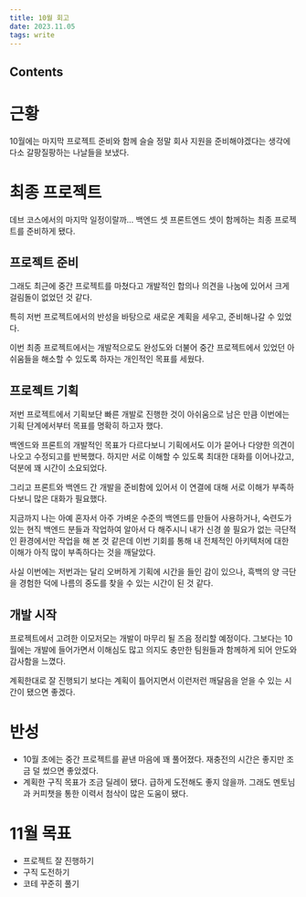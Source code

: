 ```yaml
---
title: 10월 회고
date: 2023.11.05
tags: write
---
```


## Contents

# 근황

10월에는 마지막 프로젝트 준비와 함께 슬슬 정말 회사 지원을 준비해야겠다는 생각에 다소 갈팡질팡하는 나날들을 보냈다.

# 최종 프로젝트

데브 코스에서의 마지막 일정이랄까… 백엔드 셋 프론트엔드 셋이 함께하는 최종 프로젝트를 준비하게 됐다.

## 프로젝트 준비

그래도 최근에 중간 프로젝트를 마쳤다고 개발적인 합의나 의견을 나눔에 있어서 크게 걸림돌이 없었던 것 같다.

특히 저번 프로젝트에서의 반성을 바탕으로 새로운 계획을 세우고, 준비해나갈 수 있었다.

이번 최종 프로젝트에서는 개발적으로도 완성도와 더불어 중간 프로젝트에서 있었던 아쉬움들을 해소할 수 있도록 하자는 개인적인 목표를 세웠다.

## 프로젝트 기획

저번 프로젝트에서 기획보단 빠른 개발로 진행한 것이 아쉬움으로 남은 만큼 이번에는 기획 단계에서부터 목표를 명확히 하고자 했다.

백엔드와 프론트의 개발적인 목표가 다르다보니 기획에서도 이가 묻어나 다양한 의견이 나오고 수정되고를 반복했다. 하지만 서로 이해할 수 있도록 최대한 대화를 이어나갔고, 덕분에 꽤 시간이 소요되었다.

그리고 프론트와 백엔드 간 개발을 준비함에 있어서 이 연결에 대해 서로 이해가 부족하다보니 많은 대화가 필요했다.

지금까지 나는 아예 혼자서 아주 가벼운 수준의 백엔드를 만들어 사용하거나, 숙련도가 있는 현직 백엔드 분들과 작업하여 알아서 다 해주시니 내가 신경 쓸 필요가 없는 극단적인 환경에서만 작업을 해 본 것 같은데 이번 기회를 통해 내 전체적인 아키텍처에 대한 이해가 아직 많이 부족하다는 것을 깨달았다.

사실 이번에는 저번과는 달리 오버하게 기획에 시간을 들인 감이 있으나, 흑백의 양 극단을 경험한 덕에 나름의 중도를 찾을 수 있는 시간이 된 것 같다.

## 개발 시작

프로젝트에서 고려한 이모저모는 개발이 마무리 될 즈음 정리할 예정이다. 그보다는 10월에는 개발에 들어가면서 이해심도 많고 의지도 충만한 팀원들과 함께하게 되어 안도와 감사함을 느꼈다.

계획한대로 잘 진행되기 보다는 계획이 틀어지면서 이런저런 깨달음을 얻을 수 있는 시간이 됐으면 좋겠다.

# 반성

- 10월 초에는 중간 프로젝트를 끝낸 마음에 꽤 풀어졌다. 재충전의 시간은 좋지만 조금 덜 썼으면 좋았겠다.
- 계획한 구직 목표가 조금 딜레이 됐다. 급하게 도전해도 좋지 않을까. 그래도 멘토님과 커피챗을 통한 이력서 첨삭이 많은 도움이 됐다.

# 11월 목표

- 프로젝트 잘 진행하기
- 구직 도전하기
- 코테 꾸준히 풀기
